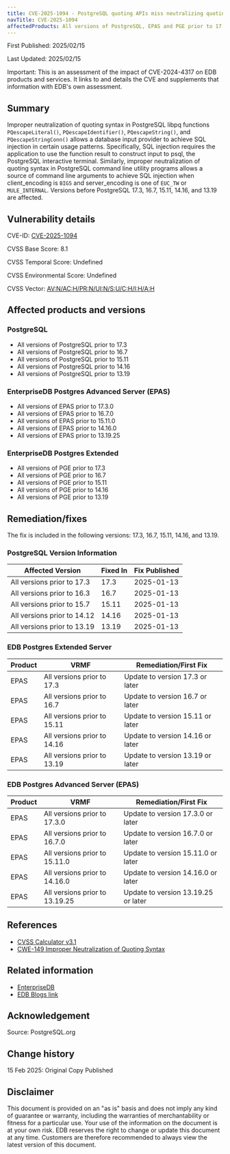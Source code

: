 ```yaml
---
title: CVE-2025-1094 - PostgreSQL quoting APIs miss neutralizing quoting syntax in text that fails encoding validation
navTitle: CVE-2025-1094
affectedProducts: All versions of PostgreSQL, EPAS and PGE prior to 17.3, 16.7, 15.11, 14.16, and 13.19
---
```


First Published: 2025/02/15

Last Updated: 2025/02/15

Important: This is an assessment of the impact of CVE-2024-4317 on EDB products and services. It links to and details the CVE and supplements that information with EDB's own assessment.

## Summary

Improper neutralization of quoting syntax in PostgreSQL libpq functions `PQescapeLiteral()`, `PQescapeIdentifier()`, `PQescapeString()`, and `PQescapeStringConn()` allows a database input provider to achieve SQL injection in certain usage patterns. Specifically, SQL injection requires the application to use the function result to construct input to psql, the PostgreSQL interactive terminal. Similarly, improper neutralization of quoting syntax in PostgreSQL command line utility programs allows a source of command line arguments to achieve SQL injection when client_encoding is `BIG5` and server_encoding is one of `EUC_TW` or `MULE_INTERNAL`. Versions before PostgreSQL 17.3, 16.7, 15.11, 14.16, and 13.19 are affected.

## Vulnerability details

CVE-ID:  [CVE-2025-1094](https://www.postgresql.org/support/security/CVE-2025-1094/)

CVSS Base Score: 8.1

CVSS Temporal Score: Undefined

CVSS Environmental Score: Undefined

CVSS Vector: [AV:N/AC:H/PR:N/UI:N/S:U/C:H/I:H/A:H](https://nvd.nist.gov/vuln-metrics/cvss/v3-calculator?vector=AV:N/AC:H/PR:N/UI:N/S:U/C:H/I:H/A:H&version=3.0)

## Affected products and versions

### PostgreSQL

* All versions of PostgreSQL prior to 17.3
* All versions of PostgreSQL prior to 16.7
* All versions of PostgreSQL prior to 15.11
* All versions of PostgreSQL prior to 14.16
* All versions of PostgreSQL prior to 13.19

### EnterpriseDB Postgres Advanced Server (EPAS)

* All versions of EPAS prior to 17.3.0
* All versions of EPAS prior to 16.7.0
* All versions of EPAS prior to 15.11.0
* All versions of EPAS prior to 14.16.0
* All versions of EPAS prior to 13.19.25

### EnterpriseDB Postgres Extended

* All versions of PGE prior to 17.3
* All versions of PGE prior to 16.7
* All versions of PGE prior to 15.11
* All versions of PGE prior to 14.16
* All versions of PGE prior to 13.19

## Remediation/fixes

The fix is included in the following versions: 17.3, 16.7, 15.11, 14.16, and 13.19.

### PostgreSQL Version Information

| Affected Version            | Fixed In | Fix Published |
|-----------------------------|----------|---------------|
| All versions prior to 17.3  | 17.3     | 2025-01-13    |
| All versions prior to 16.3  | 16.7     | 2025-01-13    |
| All versions prior to 15.7  | 15.11    | 2025-01-13    |
| All versions prior to 14.12 | 14.16    | 2025-01-13    |
| All versions prior to 13.19 | 13.19    | 2025-01-13    |

### EDB Postgres Extended Server

| Product | VRMF                        | Remediation/First Fix            |
|---------|-----------------------------|----------------------------------|
| EPAS    | All versions prior to 17.3  | Update to version 17.3 or later  |
| EPAS    | All versions prior to 16.7  | Update to version 16.7 or later  |
| EPAS    | All versions prior to 15.11 | Update to version 15.11 or later |
| EPAS    | All versions prior to 14.16 | Update to version 14.16 or later |
| EPAS    | All versions prior to 13.19 | Update to version 13.19 or later |

### EDB Postgres Advanced Server (EPAS)

| Product | VRMF                           | Remediation/First Fix                                                                                                                      |
|---------|--------------------------------|--------------------------------------------------------------------------------------------------------------------------------------------|
| EPAS    | All versions prior to 17.3.0   | Update to version 17.3.0 or later                                                                                                          |
| EPAS    | All versions prior to 16.7.0   | Update to version 16.7.0 or later                                                                                                          |
| EPAS    | All versions prior to 15.11.0  | Update to version 15.11.0 or later                                                                                                         |
| EPAS    | All versions prior to 14.16.0  | Update to version 14.16.0 or later                                                                                                         |
| EPAS    | All versions prior to 13.19.25 | Update to version 13.19.25 or later                                                                                                        |

## References

* [CVSS Calculator v3.1](https://www.first.org/cvss/calculator/3.1)
* [CWE-149 Improper Neutralization of Quoting Syntax](https://cwe.mitre.org/data/definitions/149.html)

## Related information

* [EnterpriseDB](https://www.enterprisedb.com/)
* [EDB Blogs link](https://enterprisedb.com/blog/)

## Acknowledgement

Source: PostgreSQL.org

## Change history

15 Feb 2025: Original Copy Published

## Disclaimer

This document is provided on an "as is" basis and does not imply any kind of
guarantee or warranty, including the warranties of merchantability or fitness
for a particular use. Your use of the information on the document is at your own
risk. EDB reserves the right to change or update this document at any time.
Customers are therefore recommended to always view the latest version of this
document.
